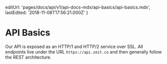
  editUrl: 'pages/docs/api/v1/api-docs-mdx/api-basics/api-basics.mdx',
  lastEdited: '2018-11-08T17:56:21.000Z'
}

# API Basics

Our API is exposed as an HTTP/1 and HTTP/2 service over SSL.
All endpoints live under the URL `https://api.zeit.co` and then generally follow the REST architecture.

<ContentType />
<Authentication />
<Errors />
<RateLimits />
<Versioning />
<Types />
